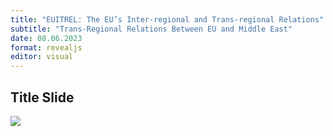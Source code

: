 ```yaml
---
title: "EUITREL: The EU’s Inter-regional and Trans-regional Relations"
subtitle: "Trans-Regional Relations Between EU and Middle East"
date: 08.06.2023
format: revealjs
editor: visual
---
```


## Title Slide

![](/lecture/images/2022-2023 Spring/HM 14.png)
